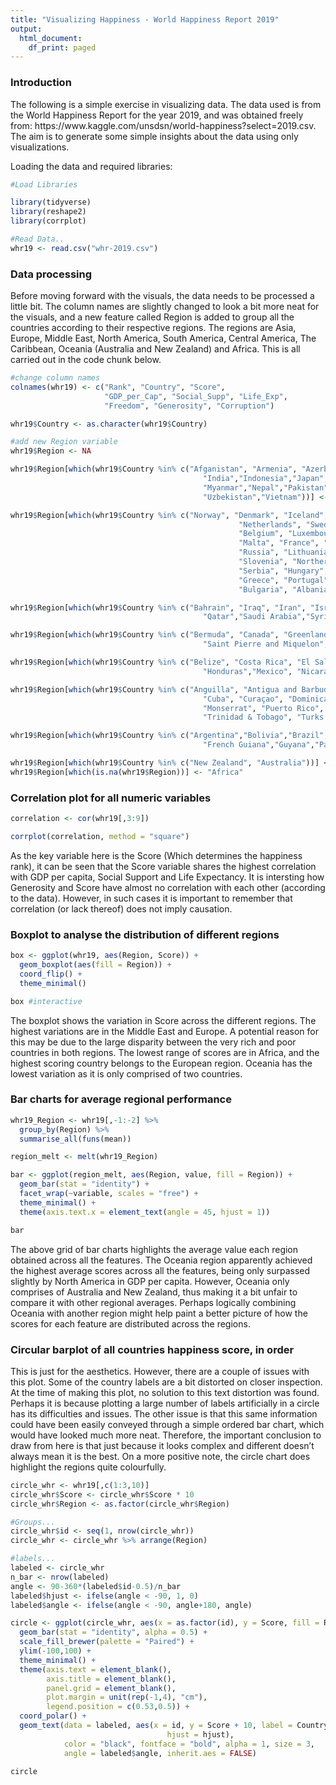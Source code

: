```yaml
---
title: "Visualizing Happiness - World Happiness Report 2019"
output:
  html_document:
    df_print: paged
---
```


### Introduction

The following is a simple exercise in visualizing data. The data used is from the World Happiness Report for the year 2019, and was obtained freely from: https://www.kaggle.com/unsdsn/world-happiness?select=2019.csv. The aim is to generate some simple insights about the data using only visualizations. 

Loading the data and required libraries:

```r
#Load Libraries

library(tidyverse)
library(reshape2)
library(corrplot)

#Read Data..
whr19 <- read.csv("whr-2019.csv")
```


### Data processing

Before moving forward with the visuals, the data needs to be processed a little bit. The column names are slightly changed to look a bit more neat for the visuals, and a new feature called Region is added to group all the countries according to their respective regions. The regions are Asia, Europe, Middle East, North America, South America, Central America, The Caribbean, Oceania (Australia and New Zealand) and Africa. This is all carried out in the code chunk below. 

```r
#change column names
colnames(whr19) <- c("Rank", "Country", "Score",
                     "GDP_per_Cap", "Social_Supp", "Life_Exp",
                     "Freedom", "Generosity", "Corruption")

whr19$Country <- as.character(whr19$Country)

#add new Region variable
whr19$Region <- NA

whr19$Region[which(whr19$Country %in% c("Afganistan", "Armenia", "Azerbaijan","Bangladesh", "Bhutan", "Brunei Darussalam", "Cambodia", "China","Georgia", "Hong Kong",
                                           "India","Indonesia","Japan","Kazakhstan", "North Korea", "South Korea","Kyrgyzstan","Laos","Macao","Malaysia","Maldives","Mongolia",
                                           "Myanmar","Nepal","Pakistan","Philippines","Singapore","Sri Lanka","Taiwan","Tajikistan","Thailand","Timor Leste","Turkmenistan",
                                           "Uzbekistan","Vietnam"))] <- "Asia"

whr19$Region[which(whr19$Country %in% c("Norway", "Denmark", "Iceland", "Switzerland", "Finland",
                                                   "Netherlands", "Sweden", "Austria", "Ireland", "Germany",
                                                   "Belgium", "Luxembourg", "United Kingdom", "Czech Republic",
                                                   "Malta", "France", "Spain", "Slovakia", "Poland", "Italy",
                                                   "Russia", "Lithuania", "Latvia", "Moldova", "Romania",
                                                   "Slovenia", "Northern Cyprus", "Cyprus", "Estonia", "Belarus",
                                                   "Serbia", "Hungary", "Croatia", "Kosovo", "Montenegro",
                                                   "Greece", "Portugal", "Bosnia and Herzegovina", "Macedonia",
                                                   "Bulgaria", "Albania", "Ukraine", "Turkey", "North Macedonia"))] <- "Europe"

whr19$Region[which(whr19$Country %in% c("Bahrain", "Iraq", "Iran", "Israel","Jordan","Kuwait","Lebanon","Libya","Oman","Palestinian Territories",
                                           "Qatar","Saudi Arabia","Syria","United Arab Emirates","Yemen"))] <- "Middle East"

whr19$Region[which(whr19$Country %in% c("Bermuda", "Canada", "Greenland", 
                                           "Saint Pierre and Miquelon", "United States"))] <- "North America"

whr19$Region[which(whr19$Country %in% c("Belize", "Costa Rica", "El Salvador", "Guatemala", 
                                           "Honduras","Mexico", "Nicaragua", "Panama"))] <- "Central America"

whr19$Region[which(whr19$Country %in% c("Anguilla", "Antigua and Barbuda", "Aruba", "Bahamas", "Barbados", "Bonaire", "Saint Eustatius and Saba", "British Virgin Islands", "Cayman Islands",
                                           "Cuba", "Curaçao", "Dominica","Dominican Republic", "Grenada", "Guadeloupe", "Haiti", "Jamaica", "Martinique", 
                                           "Monserrat", "Puerto Rico", "Saint-Barthélemy", "St. Kitts and Nevis", "Saint Lucia", "Saint Martin","Saint Vincent and the Grenadines","Sint Maarten", 
                                           "Trinidad & Tobago", "Turks and Caicos Islands", "Virgin Islands (US)"))] <- "The Caribbean"

whr19$Region[which(whr19$Country %in% c("Argentina","Bolivia","Brazil","Chile","Colombia","Ecuador","Falkland Islands (Malvinas)",
                                           "French Guiana","Guyana","Paraguay", "Peru", "Suriname", "Uruguay", "Venezuela"))] <- "South America"

whr19$Region[which(whr19$Country %in% c("New Zealand", "Australia"))] <- "Oceania"
whr19$Region[which(is.na(whr19$Region))] <- "Africa"

```


### Correlation plot for all numeric variables

```r
correlation <- cor(whr19[,3:9])

corrplot(correlation, method = "square")
```

As the key variable here is the Score (Which determines the happiness rank), it can be seen that the Score variable shares the highest correlation with GDP per capita, Social Support and Life Expectancy. It is intersting how Generosity and Score have almost no correlation with each other (according to the data). However, in such cases it is important to remember that correlation (or lack thereof) does not imply causation. 


### Boxplot to analyse the distribution of different regions

```r
box <- ggplot(whr19, aes(Region, Score)) +
  geom_boxplot(aes(fill = Region)) +
  coord_flip() + 
  theme_minimal()

box #interactive
```

The boxplot shows the variation in Score across the different regions. The highest variations are in the Middle East and Europe. A potential reason for this may be due to the large disparity between the very rich and poor countries in both regions. The lowest range of scores are in Africa, and the highest scoring country belongs to the European region. Oceania has the lowest variation as it is only comprised of two countries. 


### Bar charts for average regional performance

```r
whr19_Region <- whr19[,-1:-2] %>%
  group_by(Region) %>%
  summarise_all(funs(mean))

region_melt <- melt(whr19_Region)

bar <- ggplot(region_melt, aes(Region, value, fill = Region)) +
  geom_bar(stat = "identity") +
  facet_wrap(~variable, scales = "free") +
  theme_minimal() +
  theme(axis.text.x = element_text(angle = 45, hjust = 1))

bar
```

The above grid of bar charts highlights the average value each region obtained across all the features. The Oceania region apparently achieved the highest average scores across all the features, being only surpassed slightly by North America in GDP per capita. However, Oceania only comprises of Australia and New Zealand, thus making it a bit unfair to compare it with other regional averages. Perhaps logically combining Oceania with another region might help paint a better picture of how the scores for each feature are distributed across the regions. 


### Circular barplot of all countries happiness score, in order

This is just for the aesthetics. However, there are a couple of issues with this plot. Some of the country labels are a bit distorted on closer inspection. At the time of making this plot, no solution to this text distortion was found. Perhaps it is because plotting a large number of labels artificially in a circle has its difficulties and issues. The other issue is that this same information could have been easily conveyed through a simple ordered bar chart, which would have looked much more neat. Therefore, the important conclusion to draw from here is that just because it looks complex and different doesn't always mean it is the best. On a more positive note, the circle chart does highlight the regions quite colourfully. 

```r
circle_whr <- whr19[,c(1:3,10)]
circle_whr$Score <- circle_whr$Score * 10
circle_whr$Region <- as.factor(circle_whr$Region)

#Groups...
circle_whr$id <- seq(1, nrow(circle_whr))
circle_whr <- circle_whr %>% arrange(Region)

#labels...
labeled <- circle_whr
n_bar <- nrow(labeled)
angle <- 90-360*(labeled$id-0.5)/n_bar
labeled$hjust <- ifelse(angle < -90, 1, 0)
labeled$angle <- ifelse(angle < -90, angle+180, angle)

circle <- ggplot(circle_whr, aes(x = as.factor(id), y = Score, fill = Region)) +
  geom_bar(stat = "identity", alpha = 0.5) +
  scale_fill_brewer(palette = "Paired") +
  ylim(-100,100) +
  theme_minimal() +
  theme(axis.text = element_blank(),
        axis.title = element_blank(),
        panel.grid = element_blank(),
        plot.margin = unit(rep(-1,4), "cm"),
        legend.position = c(0.53,0.5)) +
  coord_polar() +
  geom_text(data = labeled, aes(x = id, y = Score + 10, label = Country,
                                   hjust = hjust),
            color = "black", fontface = "bold", alpha = 1, size = 3,
            angle = labeled$angle, inherit.aes = FALSE)

circle

```

